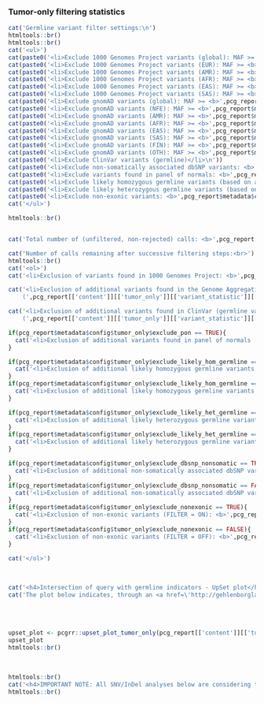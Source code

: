 
### Tumor-only filtering statistics

```r

cat('Germline variant filter settings:\n')
htmltools::br()
htmltools::br()
cat('<ul>')
cat(paste0('<li>Exclude 1000 Genomes Project variants (global): MAF >= <b>',pcg_report$metadata$config$tumor_only$maf_onekg_global),'</li></b>\n')
cat(paste0('<li>Exclude 1000 Genomes Project variants (EUR): MAF >= <b>',pcg_report$metadata$config$tumor_only$maf_onekg_eur),'</li></b>\n')
cat(paste0('<li>Exclude 1000 Genomes Project variants (AMR): MAF >= <b>',pcg_report$metadata$config$tumor_only$maf_onekg_amr),'</li></b>\n')
cat(paste0('<li>Exclude 1000 Genomes Project variants (AFR): MAF >= <b>',pcg_report$metadata$config$tumor_only$maf_onekg_afr),'</li></b>\n')
cat(paste0('<li>Exclude 1000 Genomes Project variants (EAS): MAF >= <b>',pcg_report$metadata$config$tumor_only$maf_onekg_eas),'</li></b>\n')
cat(paste0('<li>Exclude 1000 Genomes Project variants (SAS): MAF >= <b>',pcg_report$metadata$config$tumor_only$maf_onekg_sas),'</li></b>\n')
cat(paste0('<li>Exclude gnomAD variants (global): MAF >= <b>',pcg_report$metadata$config$tumor_only$maf_gnomad_global),'</li></b>\n')
cat(paste0('<li>Exclude gnomAD variants (NFE): MAF >= <b>',pcg_report$metadata$config$tumor_only$maf_gnomad_nfe),'</li></b>\n')
cat(paste0('<li>Exclude gnomAD variants (AMR): MAF >= <b>',pcg_report$metadata$config$tumor_only$maf_gnomad_amr),'</li></b>\n')
cat(paste0('<li>Exclude gnomAD variants (AFR): MAF >= <b>',pcg_report$metadata$config$tumor_only$maf_gnomad_afr),'</li></b>\n')
cat(paste0('<li>Exclude gnomAD variants (EAS): MAF >= <b>',pcg_report$metadata$config$tumor_only$maf_gnomad_eas),'</li></b>\n')
cat(paste0('<li>Exclude gnomAD variants (SAS): MAF >= <b>',pcg_report$metadata$config$tumor_only$maf_gnomad_sas),'</li></b>\n')
cat(paste0('<li>Exclude gnomAD variants (FIN): MAF >= <b>',pcg_report$metadata$config$tumor_only$maf_gnomad_fin),'</li></b>\n')
cat(paste0('<li>Exclude gnomAD variants (OTH): MAF >= <b>',pcg_report$metadata$config$tumor_only$maf_gnomad_oth),'</li></b>\n')
cat(paste0('<li>Exclude ClinVar variants (germline)</li>\n'))
cat(paste0('<li>Exclude non-somatically associated dbSNP variants: <b>',pcg_report$metadata$config$tumor_only$exclude_dbsnp_nonsomatic),'</li></b>\n')
cat(paste0('<li>Exclude variants found in panel of normals: <b>',pcg_report$metadata$config$tumor_only$exclude_pon),'</li></b>\n')
cat(paste0('<li>Exclude likely homozygous germline variants (based on allelic fraction): <b>',pcg_report$metadata$config$tumor_only$exclude_likely_hom_germline),'</li></b>\n')
cat(paste0('<li>Exclude likely heterozygous germline variants (based on allelic fraction): <b>',pcg_report$metadata$config$tumor_only$exclude_likely_het_germline),'</li></b>\n')
cat(paste0('<li>Exclude non-exonic variants: <b>',pcg_report$metadata$config$tumor_only$exclude_nonexonic),'</li></b>\n')
cat('</ul>')

htmltools::br()


cat('Total number of (unfiltered, non-rejected) calls: <b>',pcg_report[['content']][['tumor_only']][['variant_statistic']][['unfiltered_n']],'</b><br>')

cat('Number of calls remaining after successive filtering steps:<br>')
htmltools::br()
cat('<ol>')
cat('<li>Exclusion of variants found in 1000 Genomes Project: <b>',pcg_report[['content']][['tumor_only']][['variant_statistic']][['onekg_n_remain']],'</b> (',pcg_report[['content']][['tumor_only']][['variant_statistic']][['onekg_frac_remain']],' % of unfiltered calls)</li>\n')

cat('<li>Exclusion of additional variants found in the Genome Aggregation Database (gnomAD): <b>',pcg_report[['content']][['tumor_only']][['variant_statistic']][['gnomad_n_remain']],'</b> 
    (',pcg_report[['content']][['tumor_only']][['variant_statistic']][['gnomad_frac_remain']],' % of unfiltered calls)</li>\n')

cat('<li>Exclusion of additional variants found in ClinVar (germline variant-of-origin)): <b>',pcg_report[['content']][['tumor_only']][['variant_statistic']][['clinvar_n_remain']],'</b> 
    (',pcg_report[['content']][['tumor_only']][['variant_statistic']][['clinvar_frac_remain']],' % of unfiltered calls)</li>\n')

if(pcg_report$metadata$config$tumor_only$exclude_pon == TRUE){
  cat('<li>Exclusion of additional variants found in panel of normals (PON): <b>',pcg_report[['content']][['tumor_only']][['variant_statistic']][['pon_n_remain']],'</b> (',pcg_report[['content']][['tumor_only']][['variant_statistic']][['pon_frac_remain']],' % of unfiltered calls)</li>\n')
}

if(pcg_report$metadata$config$tumor_only$exclude_likely_hom_germline == TRUE){
  cat('<li>Exclusion of additional likely homozygous germline variants - based on allelic fraction (FILTER = ON): <b>',pcg_report[['content']][['tumor_only']][['variant_statistic']][['hom_n_remain']],'</b> (',pcg_report[['content']][['tumor_only']][['variant_statistic']][['hom_frac_remain']],' % of unfiltered calls)</li>\n')
}
if(pcg_report$metadata$config$tumor_only$exclude_likely_hom_germline == FALSE){
  cat('<li>Exclusion of additional likely homozygous germline variants - based on allelic fraction  (FILTER = OFF): <b>',pcg_report[['content']][['tumor_only']][['variant_statistic']][['hom_n_remain']],'</b> (',pcg_report[['content']][['tumor_only']][['variant_statistic']][['hom_frac_remain']],' % of unfiltered calls)</li>\n')
}

if(pcg_report$metadata$config$tumor_only$exclude_likely_het_germline == TRUE){
  cat('<li>Exclusion of additional likely heterozygous germline variants - based on allelic fraction ++ (FILTER = ON): <b>',pcg_report[['content']][['tumor_only']][['variant_statistic']][['het_n_remain']],'</b> (',pcg_report[['content']][['tumor_only']][['variant_statistic']][['het_frac_remain']],' % of unfiltered calls)</li>\n')
}
if(pcg_report$metadata$config$tumor_only$exclude_likely_het_germline == FALSE){
  cat('<li>Exclusion of additional likely heterozygous germline variants - based on allelic fraction ++ (FILTER = OFF): <b>',pcg_report[['content']][['tumor_only']][['variant_statistic']][['het_n_remain']],'</b> (',pcg_report[['content']][['tumor_only']][['variant_statistic']][['het_frac_remain']],' % of unfiltered calls)</li>\n')
}

if(pcg_report$metadata$config$tumor_only$exclude_dbsnp_nonsomatic == TRUE){
  cat('<li>Exclusion of additional non-somatically associated dbSNP variants (FILTER = ON): <b>',pcg_report[['content']][['tumor_only']][['variant_statistic']][['dbsnp_n_remain']],'</b> (',pcg_report[['content']][['tumor_only']][['variant_statistic']][['dbsnp_frac_remain']],' % of unfiltered calls)</li>\n')
}
if(pcg_report$metadata$config$tumor_only$exclude_dbsnp_nonsomatic == FALSE){
  cat('<li>Exclusion of additional non-somatically associated dbSNP variants (FILTER = OFF): <b>',pcg_report[['content']][['tumor_only']][['variant_statistic']][['dbsnp_n_remain']],'</b> (',pcg_report[['content']][['tumor_only']][['variant_statistic']][['dbsnp_frac_remain']],' % of unfiltered calls)</li>\n')
}
if(pcg_report$metadata$config$tumor_only$exclude_nonexonic == TRUE){
  cat('<li>Exclusion of non-exonic variants (FILTER = ON): <b>',pcg_report[['content']][['tumor_only']][['variant_statistic']][['nonexonic_n_remain']], '</b> (',pcg_report[['content']][['tumor_only']][['variant_statistic']][['nonexonic_frac_remain']],' % of unfiltered calls)</li>\n')
}
if(pcg_report$metadata$config$tumor_only$exclude_nonexonic == FALSE){
  cat('<li>Exclusion of non-exonic variants (FILTER = OFF): <b>',pcg_report[['content']][['tumor_only']][['variant_statistic']][['nonexonic_n_remain']], '</b> (',pcg_report[['content']][['tumor_only']][['variant_statistic']][['nonexonic_frac_remain']],' % of unfiltered calls)</li>\n')
}

cat('</ol>')
```
<br>

```r
cat('<h4>Intersection of query with germline indicators - UpSet plot</h4>',sep="\n\n")
cat('The plot below indicates, through an <a href=\'http://gehlenborglab.org/research/projects/upsetr\' target=\'_blank\'>UpSet plot</a>, the prevalence of the most prominent intersections for different sources of germline indicators in the query sample:')
```


<br><br>
```r
upset_plot <- pcgrr::upset_plot_tumor_only(pcg_report[['content']][['tumor_only']][['upset_data']])
upset_plot
htmltools::br()
```

<br>

```r
htmltools::br()
cat('<h4>IMPORTANT NOTE: All SNV/InDel analyses below are considering the filtered callset only, n =',pcg_report[['content']][['tumor_only']][['variant_statistic']][['nonexonic_n_remain']],'</h4>')
htmltools::br()
```
